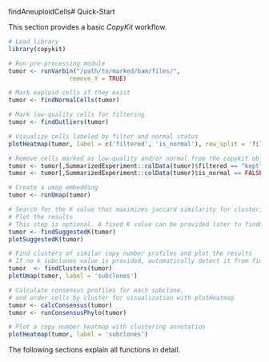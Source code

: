 findAneuploidCells# Quick-Start

This section provides a basic *CopyKit* workflow. 

```r
# Load library
library(copykit)

# Run pre-processing module
tumor <- runVarbin("/path/to/marked/bam/files/",
                 remove_Y = TRUE)

# Mark euploid cells if they exist
tumor <- findNormalCells(tumor)

# Mark low-quality cells for filtering
tumor <- findOutliers(tumor)

# Visualize cells labeled by filter and normal status
plotHeatmap(tumor, label = c('filtered', 'is_normal'), row_split = 'filtered')

# Remove cells marked as low-quality and/or normal from the copykit object
tumor <- tumor[,SummarizedExperiment::colData(tumor)$filtered == "kept"]
tumor <- tumor[,SummarizedExperiment::colData(tumor)$is_normal == FALSE]

# Create a umap embedding 
tumor <- runUmap(tumor)

# Search for the K value that maximizes jaccard similarity for clustering of subclones 
# Plot the results
# This step is optional. A fixed K value can be provided later to findClusters()
tumor <- findSuggestedK(tumor)
plotSuggestedK(tumor)

# Find clusters of similar copy number profiles and plot the results
# If no k_subclones value is provided, automatically detect it from findSuggestedK()
tumor  <- findClusters(tumor)
plotUmap(tumor, label = 'subclones')

# Calculate consensus profiles for each subclone, 
# and order cells by cluster for visualization with plotHeatmap
tumor <- calcConsensus(tumor)
tumor <- runConsensusPhylo(tumor)

# Plot a copy number heatmap with clustering annotation
plotHeatmap(tumor, label = 'subclones')
```

The following sections explain all functions in detail.

